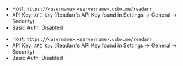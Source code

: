 
<Tabs>

<TabItem value="ultra-readarr" label="Ultra.cc">

- Host: `https://<username>.<servername>.usbx.me/readarr`
- API Key: `API Key` (Readarr's API Key found in Settings -> General -> Security) 
- Basic Auth: Disabled

</TabItem>

<TabItem value="seedhost-readarr" label="Seedhost.eu">

- Host: `https://<username>.<servername>.usbx.me/readarr`
- API Key: `API Key` (Readarr's API Key found in Settings -> General -> Security) 
- Basic Auth: Disabled

</TabItem>

</Tabs>
